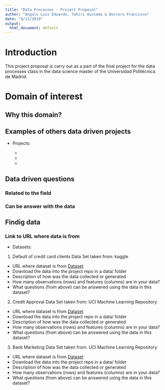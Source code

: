 ```yaml
---
title: "Data Processes - Project Proposal"
author: "Angulo Luis Eduardo, Tahiri Oussama & Borrero Francisco"
date: "9/11/2019"
output:
  html_document: default
---
```


# Introduction


This project proposal is carry out as a part of the final project for the data processes class in the data science master of the Universidad Politécnica de Madrid.

# Domain of interest

## Why this domain?

## Examples of others data driven projects

* Projects:

  +

  +

  +

## Data driven questions

### Related to the field

### Can be answer with the data

## Findig data

### Link to URL where data is from

* Datasets:

1) Default of credit card clients Data Set
taken from: kaggle

  + URL where dataset is from [Dataset](https://www.kaggle.com/uciml/default-of-credit-card-clients-dataset)
  + Download the data into the project repo in a data/ folder
  + Description of how was the data collected or generated
  + How many observations (rows) and features (columns) are in your data?
  + What questions (from above) can be answered using the data in this dataset?

2) Credit Approval Data Set
taken from: UCI Machine Learning Repository

  + URL where dataset is from [Dataset](https://archive.ics.uci.edu/ml/datasets/Credit+Approval)
  + Download the data into the project repo in a data/ folder
  + Description of how was the data collected or generated
  + How many observations (rows) and features (columns) are in your data?
  + What questions (from above) can be answered using the data in this dataset?

3) Bank Marketing Data Set
  taken from: UCI Machine Learning Repository

  + URL where dataset is from [Dataset](http://archive.ics.uci.edu/ml/datasets/Bank+Marketing)
  + Download the data into the project repo in a data/ folder
  + Description of how was the data collected or generated
  + How many observations (rows) and features (columns) are in your data?
  + What questions (from above) can be answered using the data in this dataset?
